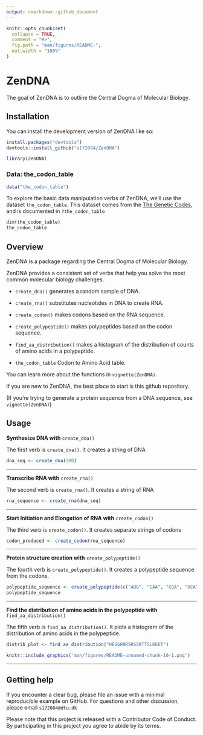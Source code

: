 ```yaml
---
output: rmarkdown::github_document
---
```


<!-- README.md is generated from README.Rmd. Please edit that file -->

```r
knitr::opts_chunk$set(
  collapse = TRUE,
  comment = "#>",
  fig.path = "man/figures/README-",
  out.width = "100%"
)
```

# ZenDNA

<!-- badges: start -->
<!-- badges: end -->

The goal of ZenDNA is to outline the Central Dogma of Molecular Biology.

## Installation

You can install the development version of ZenDNA like so:

```r
install.packages("devtools")
devtools::install_github("s172084/ZenDNA")
```

```r
library(ZenDNA)
```

### Data: the_codon_table

```r
data("the_codon_table")
```

To explore the basic data manipulation verbs of ZenDNA, we'll use the dataset `the_codon_table`. 
This dataset comes from the [The Genetic Codes](https://www.ncbi.nlm.nih.gov/Taxonomy/Utils/wprintgc.cgi?chapter=tgencodes#SG1), and is documented in `?the_codon_table`

```r
dim(the_codon_table)
the_codon_table
```


## Overview

ZenDNA is a package regarding the Central Dogma of Molecular Biology.

ZenDNA provides a consistent set of verbs that help you solve the most common molecular biology challenges.

* `create_dna()` generates a random sample of DNA. 

* `create_rna()` substitutes nucleotides in DNA to create RNA. 

* `create_codon()` makes codons based on the RNA sequence. 

* `create_polypeptide()` makes polypeptides based on the codon sequence. 

* `find_aa_distribution()` makes a histogram of the distribution of counts of amino acids in a polypeptide.

* `the_codon_table` Codon to Amino Acid table. 


You can learn more about the functions in `vignette(ZenDNA)`.

If you are new to ZenDNA, the best place to start is this github repository.

(If you're trying to generate a protein sequence from a DNA sequence, see `vignette(ZenDNA)`)


## Usage

**Synthesize DNA with** `create_dna()`

The first verb is `create_dna()`. It creates a string of DNA 

```r
dna_seq <- create_dna(300)
```

***


**Transcribe RNA with** `create_rna()`

The second verb is `create_rna()`. It creates a string of RNA 

```r
rna_sequence <- create_rna(dna_seq)
```

***

**Start Initiation and Elongation of RNA with** `create_codon()`

The third verb is `create_codon()`. It creates separate strings of codons

```r
codon_produced <- create_codon(rna_sequence)
```

***

**Protein structure creation with** `create_polypeptide()`

The fourth verb is `create_polypeptide()`. It creates a polypeptide sequence from the codons.


```r
polypeptide_sequence <- create_polypeptide(c("AUG", "CAA", "CGA", "UCA"))
polypeptide_sequence
```

***

**Find the distribution of amino acids in the polypeptide with** `find_aa_distribution()`

The fifth verb is `find_aa_distribution()`. It plots a histogram of the distribution of amino acids in the polypeptide.


```r
distrib_plot <- find_aa_distribution("HEGGHNRSRSSRTTSLKEET")
```

```r
knitr::include_graphics('man/figures/README-unnamed-chunk-10-1.png')
```



***

## Getting help

If you encounter a clear bug, please file an issue with a minimal reproducible example on GitHub.
For questions and other discussion, please email `s172084@dtu.dk`

Please note that this project is released with a Contributor Code of Conduct. By participating in this project you agree to abide by its terms.
